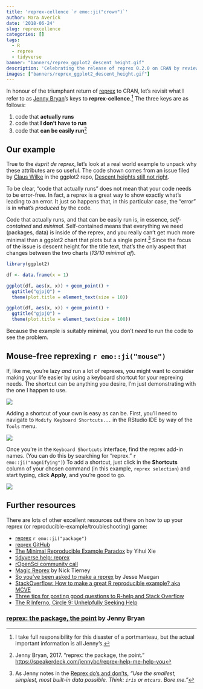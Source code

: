 ```yaml
---
title: 'reprex-cellence `r emo::ji("crown")`'
author: Mara Averick
date: '2018-06-24'
slug: reprexcellence
categories: []
tags:
  - R
  - reprex
  - tidyverse
banner: "banners/reprex_ggplot2_descent_height.gif"
description: 'Celebrating the release of reprex 0.2.0 on CRAN by reviewing the keys to reprexcellence. `r emo::ji("key")`'
images: ["banners/reprex_ggplot2_descent_height.gif"]
---
```


In honour of the triumphant return of [reprex](https://reprex.tidyverse.org/) to CRAN, let's revisit what I refer to as [Jenny Bryan](https://twitter.com/jennybryan)'s keys to **reprex-cellence**.[^notjenny] The three keys are as follows:

 1. code that **actually runs**  
 2. code that **I don't have to run**
 3. code that **can be easily run**[^jenny]
 
## Our example

True to the _ésprit de reprex_, let's look at a real world example to unpack why these attributes are so useful. The code shown comes from an issue filed by [Claus Wilke](https://twitter.com/ClausWilke/) in the ggplot2 repo, [Descent heights still not right](https://github.com/tidyverse/ggplot2/issues/2687). 

To be clear, "code that actually runs" does not mean that your code needs to be error-free. In fact, a reprex is a great way to show exactly what's leading to an error. It just so happens that, in this particular case, the "error" is in what's _produced_ by the code.


Code that actually runs, and that can be easily run is, in essence, *self-contained* and *minimal*. Self-contained means that everything we need (packages, data) is inside of the reprex, and you really can't get much more minimal than a ggplot2 chart that plots but a single point.[^dosdonts] Since the focus of the issue is descent height for the title text, that's the only aspect that changes between the two charts (_13/10 minimal af_).


```r
library(ggplot2)

df <- data.frame(x = 1)
```

```r
ggplot(df, aes(x, x)) + geom_point() +
  ggtitle("gjpjQ") +
  theme(plot.title = element_text(size = 10))
```

```r
ggplot(df, aes(x, x)) + geom_point() +
  ggtitle("gjpjQ") +
  theme(plot.title = element_text(size = 100))
```

Because the example is suitably minimal, you don't _need_ to run the code to see the problem.

## Mouse-free reprexing `r emo::ji("mouse")`

If, like me, you're lazy _and_ run a lot of reprexes, you might want to consider making your life easier by using a keyboard shortcut for your reprexing needs. The shortcut can be anything you desire, I'm just demonstrating with the one I happen to use.

![](https://i.imgur.com/OjzLPtE.gif)

Adding a shortcut of your own is easy as can be. First, you'll need to navigate to `Modify Keyboard Shortcuts...` in the RStudio IDE by way of the `Tools` menu.

![](https://i.imgur.com/qhpEmxO.png)

Once you're in the `Keyboard Shortcuts` interface, find the reprex add-in names. (You can do this by searching for "reprex." `r emo::ji("magnifying")`) To add a shortcut, just click in the **Shortcuts** column of your chosen command (in this example, `reprex selection`) and start typing, click **Apply**, and you're good to go. 

![](https://i.imgur.com/CxLKawd.gif)

## Further resources

There are lots of other excellent resources out there on how to up your reprex (or reproducible-example/troubleshooting) game:

 * [reprex](http://reprex.tidyverse.org/) `r emo::ji("package")`  
 * [reprex GitHub](https://github.com/tidyverse/reprex)  
 * [The Minimal Reproducible Example   Paradox](https://yihui.name/en/2017/09/the-minimal-reprex-paradox/) by Yihui Xie  
 * [tidyverse help: reprex](https://www.tidyverse.org/help/#reprex)  
 * [rOpenSci community call](https://vimeo.com/208749032)  
 * [Magic Reprex](http://www.njtierney.com/post/2017/01/11/magic-reprex/) by Nick Tierney  
 * [So you’ve been asked to make a reprex](https://www.jessemaegan.com/post/so-you-ve-been-asked-to-make-a-reprex.html) by Jesse Maegan  
 * [StackOverflow: How to make a great R reproducible example? aka MCVE](https://stackoverflow.com/questions/5963269/how-to-make-a-great-r-reproducible-example-aka-mcve-minimal-complete-and-ver)  
 * [Three tips for posting good questions to R-help and Stack Overflow](https://www.r-bloggers.com/three-tips-for-posting-good-questions-to-r-help-and-stack-overflow/)  
 * [The R Inferno, Circle 9: Unhelpfully Seeking Help](http://www.burns-stat.com/pages/Tutor/R_inferno.pdf)

### [reprex: the package, the point](https://speakerdeck.com/jennybc/reprex-help-me-help-you) by Jenny Bryan

<script async class="speakerdeck-embed" data-id="906ef0adea0a411f81412ffe9cc53713" data-ratio="1.33333333333333" src="//speakerdeck.com/assets/embed.js"></script>


[^notjenny]: I take full responsibility for this disaster of a portmanteau, but the actual important information is all Jenny's. 

[^jenny]: Jenny Bryan, 2017. "reprex: the package, the point." <https://speakerdeck.com/jennybc/reprex-help-me-help-you>

[^dosdonts]: As Jenny notes in the [Reprex do's and don'ts](https://reprex.tidyverse.org/articles/reprex-dos-and-donts.html), _"Use the smallest, simplest, most built-in data possible. Think: `iris` or `mtcars`. Bore me."_